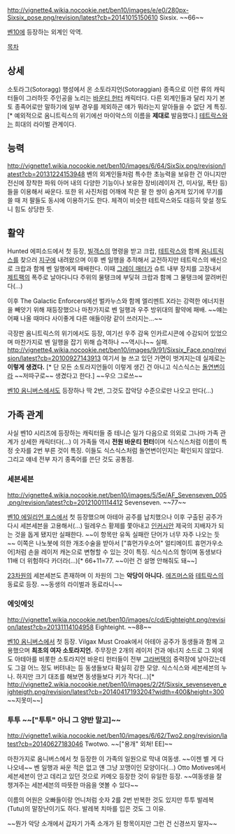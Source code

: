 http://vignette4.wikia.nocookie.net/ben10/images/e/e0/280px-Sixsix_pose.png/revision/latest?cb=20141015150610
Sixsix. ~~66~~

[[벤10]]에 등장하는 외계인 악역. 

[[목차]]
== 상세 ==
소토라그(Sotoragg) 행성에서 온 소토라지언(Sotoraggian) 종족으로 이런 류의 캐릭터들이 그러하듯 주인공을 노리는 [[바운티 헌터]] 캐릭터다. 다른 외계인들과 달리 자기 본토 종족어로만 말하기에 일부 경우를 제외하곤 얘가 뭐라는지 알아들을 수 없단 게 특징.[* 예외적으로 옴니트릭스의 위기에선 마이악스의 이름을 '''제대로''' 발음했다.]
[[테트락스]]와는 희대의 라이벌 관계이다.

== 능력 ==
http://vignette1.wikia.nocookie.net/ben10/images/6/64/SixSix.png/revision/latest?cb=20131224153948
벤의 외계인들처럼 특수한 초능력을 보유한 건 아니지만 전신에 장착한 파워 아머 내의 다양한 기능이나 보유한 장비(레이저 건, 미사일, 폭탄 등)들을 이용해서 싸운다. 또한 위 사진처럼 어깨에 작은 팔 한 쌍이 숨겨져 있기에 무기를 쓸 때 저 팔들도 동시에 이용하기도 한다. 
체격이 비슷한 테트락스와도 대등히 맞설 정도니 힘도 상당한 듯.

== 활약 ==
Hunted 에피소드에서 첫 등장, [[빌객스]]의 명령을 받고 크랍, [[테트락스]]와 함께 [[옴니트릭스]]를 찾으러 [[지구]]에 내려왔으며 이후 벤 일행을 추적해서 교전하지만 테트락스의 배신으로 크랍과 함께 벤 일행에게 패배한다. 이때 [[그레이 매터]]가 슈트 내부 장치를 고장내서 [[제트팩]]의 폭주로 날아다니다 주위의 물탱크에 부딪혀 크랍과 함께 그 물탱크에 깔려버린다(...)

이후 The Galactic Enforcers에선 벌카누스와 함께 엘리멘트 X라는 강력한 에너지원을 빼앗기 위해 재등장했으나 마찬가지로 벤 일행과 우주 방위대의 활약에 패배. ~~얘는 어째 나올 때마다 사이좋게 다른 애들이랑 같이 쓰러지는...~~

극장판 옴니트릭스의 위기에서도 등장, 여기선 우주 감옥 인카르시콘에 수감되어 있었으며 마찬가지로 벤 일행을 잡기 위해 습격하나 ~~역시나~~ 실패. 
http://vignette4.wikia.nocookie.net/ben10/images/9/91/Sixsix_Face.png/revision/latest?cb=20100927143913
여기서 늘 쓰고 있던 가면이 벗겨지는데 실제로는 '''이렇게 생겼다.''' [* 단 모든 소토라지언들이 이렇게 생긴 건 아니고 식스식스는 [[돌연변이]]라 ~~저따구로~~ 생겼다고 한다.] ~~우으 그로쓰~~

[[벤10 옴니버스]]에서도 등장하나 딱 2번, 그것도 잡악당 수준으로만 나오고 만다(...)

== 가족 관계 ==
사실 벤10 시리즈에 등장하는 캐릭터들 중 테니슨 일가 다음으로 의외로 그나마 가족 관계가 상세한 캐릭터다(...) 이 가족들 역시 '''전원 바운티 헌터'''이며 식스식스처럼 이름이 특정 숫자를 2번 부른 것이 특징. 이들도 식스식스처럼 돌연변이인지는 확인되지 않았다. 그리고 얘네 전부 자기 종족어를 쓴단 것도 공통점.

=== 세븐세븐 ===
http://vignette4.wikia.nocookie.net/ben10/images/5/5e/AF_Sevenseven_005.png/revision/latest?cb=20121001114412
Sevenseven. ~~77~~

[[벤10 에일리언 포스]]에서 첫 등장했으며 아테아 공주를 납치했으나 이후 구출된 공주가 다시 세븐세븐을 고용해서(...) 밀레우스 황제를 쫓아내고 [[인커시안]] 제국의 지배자가 되는 것을 돕게 됐지만 실패한다. ~~이 항목만 유독 실패란 단어가 너무 자주 나오는 듯~~
이쪽은 나노봇에 의한 개조수술을 받아서 ["휴먼가우소어" 얼티메이트 휴먼가우소어]처럼 손을 레이저 캐논으로 변형할 수 있는 것이 특징. 
식스식스의 형이며 동생보다 11배 더 위험하다 카더라(...)[* 66+11=77. ~~이런 건 설명 안해줘도 돼~~]

[[23차원]]의 세븐세븐도 존재하며 이 차원의 그는 '''악당이 아니다.''' [[에즈머스]]와 [[테트락스]]의 동료로 등장. ~~동생의 라이벌과 동료라니~~

=== 에잇에잇 ===
http://vignette1.wikia.nocookie.net/ben10/images/c/cd/Eighteight.png/revision/latest?cb=20131114104958
Eighteight. ~~88~~

[[벤10 옴니버스]]에서 첫 등장. Vilgax Must Croak에서 아테아 공주가 동생들과 함께 고용했으며 '''최초의 여자 소토라지언.''' 
주무장은 2개의 레이저 건과 에너지 소드로 그 외에도 아테아를 비롯한 소토라지언 바운티 헌터들이 전부 [[그라버택]]의 중력장에 날아갔는데도 그걸 어느 정도 버텨내는 등 동생들보다 확실히 강한 모양.
식스식스와 세븐세븐의 누나. 하지만 크기 대조를 해보면 동생들보다 키가 작다(...)[* http://vignette2.wikia.nocookie.net/ben10/images/2/2f/Sixsix_sevenseven_eighteigth.png/revision/latest?cb=20140417193204?width=400&height=300 ~~지못미~~]

=== 투투 ~~["투투" 아니 그 양반 말고]~~ ===
http://vignette1.wikia.nocookie.net/ben10/images/6/62/Two2.png/revision/latest?cb=20140627183046
Twotwo. ~~["용개" 외쳐! EE]~~

마찬가지로 옴니버스에서 첫 등장한 이 가족의 일원으로 막내 여동생. ~~이젠 별 게 다 나오네~~
벤 일행과 싸운 적은 없고 얜 그냥 꼬맹이인 모양이다(...) Otto Motives에서 세븐세븐이 안고 데리고 있던 것으로 카메오 등장한 것이 유일한 등장. ~~여동생을 잘 챙겨주는 세븐세븐의 따뜻한 마음을 엿볼 수 있다~~

이름의 어원은 오빠들이랑 언니처럼 숫자 2를 2번 반복한 것도 있지만 투투 발레복(Tutu)의 말장난이기도 하다. 발레복 치마를 입은 것도 그 이유.

~~뭔가 악당 소개에서 갑자기 가족 소개가 된 항목이지만 그런 건 신경쓰지 말자~~
